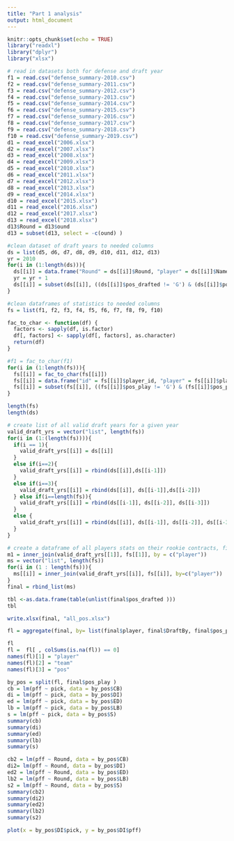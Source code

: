 ```yaml
---
title: "Part 1 analysis"
output: html_document
---
```


```r

knitr::opts_chunk$set(echo = TRUE)
library("readxl")
library("dplyr")
library("xlsx")
```

```r
# read in datasets both for defense and draft year
f1 = read.csv("defense_summary-2010.csv")
f2 = read.csv("defense_summary-2011.csv")
f3 = read.csv("defense_summary-2012.csv")
f4 = read.csv("defense_summary-2013.csv")
f5 = read.csv("defense_summary-2014.csv")
f6 = read.csv("defense_summary-2015.csv")
f7 = read.csv("defense_summary-2016.csv")
f8 = read.csv("defense_summary-2017.csv")
f9 = read.csv("defense_summary-2018.csv")
f10 = read.csv("defense_summary-2019.csv")
d1 = read_excel("2006.xlsx")
d2 = read_excel("2007.xlsx")
d3 = read_excel("2008.xlsx")
d4 = read_excel("2009.xlsx")
d5 = read_excel("2010.xlsx")
d6 = read_excel("2011.xlsx")
d7 = read_excel("2012.xlsx")
d8 = read_excel("2013.xlsx")
d9 = read_excel("2014.xlsx")
d10 = read_excel("2015.xlsx")
d11 = read_excel("2016.xlsx")
d12 = read_excel("2017.xlsx")
d13 = read_excel("2018.xlsx")
d13$Round = d13$ound
d13 = subset(d13, select = -c(ound) )
```

```r
#clean dataset of draft years to needed columns
ds = list(d5, d6, d7, d8, d9, d10, d11, d12, d13)
yr = 2010
for(i in (1:length(ds))){
  ds[[i]] = data.frame("Round" = ds[[i]]$Round, "player" = ds[[i]]$Name, "pick" = ds[[i]]$Player, "Year" =  yr, "DraftBy" = ds[[i]]$Team, "pos_drafted" = ds[[i]]$Position)
  yr = yr + 1
  ds[[i]] = subset(ds[[i]], ((ds[[i]]$pos_drafted != 'G') & (ds[[i]]$pos_drafted != 'T') &   (ds[[i]]$pos_drafted != 'TE')  & (ds[[i]]$pos_drafted != 'QB')  & (ds[[i]]$pos_drafted != 'C') & (ds[[i]]$pos_drafted != 'WR') & (ds[[i]]$pos_drafted != 'C') & (ds[[i]]$pos_drafted!= 'RB')))
}
```


```r
#clean dataframes of statistics to needed columns
fs = list(f1, f2, f3, f4, f5, f6, f7, f8, f9, f10)

fac_to_char <- function(df) {
  factors <- sapply(df, is.factor)
  df[, factors] <- sapply(df[, factors], as.character)
  return(df)
}

#f1 = fac_to_char(f1)
for(i in (1:length(fs))){
  fs[[i]] = fac_to_char(fs[[i]])
  fs[[i]] = data.frame("id" = fs[[i]]$player_id, "player" = fs[[i]]$player,    "team" = fs[[i]]$team_name , "snaps" = fs[[i]]$snap_counts_total, pff =   fs[[i]]$grades_defense, "pos_play" = fs[[i]]$position)
  fs[[i]] = subset(fs[[i]], ((fs[[i]]$pos_play != 'G') & (fs[[i]]$pos_play != 'T') & (fs[[i]]$pos_play != 'TE')  & (fs[[i]]$pos_play != 'QB')  & (fs[[i]]$pos_play != 'HB') & (fs[[i]]$pos_play != 'WR') & (fs[[i]]$pos_play != 'C') & (fs[[i]]$pos_play!= 'FB')))
}

```
```r
length(fs)
length(ds)
```

```r
# create list of all valid draft years for a given year
valid_draft_yrs = vector("list", length(fs))
for(i in (1:(length(fs)))){
  if(i == 1){
    valid_draft_yrs[[i]] = ds[[i]]
  }
  else if(i==2){
    valid_draft_yrs[[i]] = rbind(ds[[i]],ds[[i-1]])
  }
  else if(i==3){
    valid_draft_yrs[[i]] = rbind(ds[[i]], ds[[i-1]],ds[[i-2]])
  } else if(i==length(fs)){
    valid_draft_yrs[[i]] = rbind(ds[[i-1]], ds[[i-2]], ds[[i-3]])
  }
  else {
    valid_draft_yrs[[i]] = rbind(ds[[i]], ds[[i-1]], ds[[i-2]], ds[[i-3]])
  }
}
```


```r
# create a dataframe of all players stats on their rookie contracts, final df needed for regression
m1 = inner_join(valid_draft_yrs[[1]], fs[[1]], by = c("player"))
ms = vector("list", length(fs))
for(i in (1 : length(fs))){
  ms[[i]] = inner_join(valid_draft_yrs[[i]], fs[[i]], by=c("player"))
}
final = rbind_list(ms)

tbl <-as.data.frame(table(unlist(final$pos_drafted )))
tbl
```
```r
write.xlsx(final, "all_pos.xlsx")
```
```r
fl = aggregate(final, by= list(final$player, final$DraftBy, final$pos_play), FUN = function(x) mean(x))
```
```r
fl
fl =  fl[ , colSums(is.na(fl)) == 0]
names(fl)[1] = "player"
names(fl)[2] = "team"
names(fl)[3] = "pos"
```



```r
by_pos = split(fl, final$pos_play )
cb = lm(pff ~ pick, data = by_pos$CB)
di = lm(pff ~ pick, data = by_pos$DI)
ed = lm(pff ~ pick, data = by_pos$ED)
lb = lm(pff ~ pick, data = by_pos$LB)
s = lm(pff ~ pick, data = by_pos$S)
summary(cb)
summary(di)
summary(ed)
summary(lb)
summary(s)
```
```r
cb2 = lm(pff ~ Round, data = by_pos$CB)
di2= lm(pff ~ Round, data = by_pos$DI)
ed2 = lm(pff ~ Round, data = by_pos$ED)
lb2 = lm(pff ~ Round, data = by_pos$LB)
s2 = lm(pff ~ Round, data = by_pos$S)
summary(cb2)
summary(di2)
summary(ed2)
summary(lb2)
summary(s2)
```

```r
plot(x = by_pos$DI$pick, y = by_pos$DI$pff)
```






